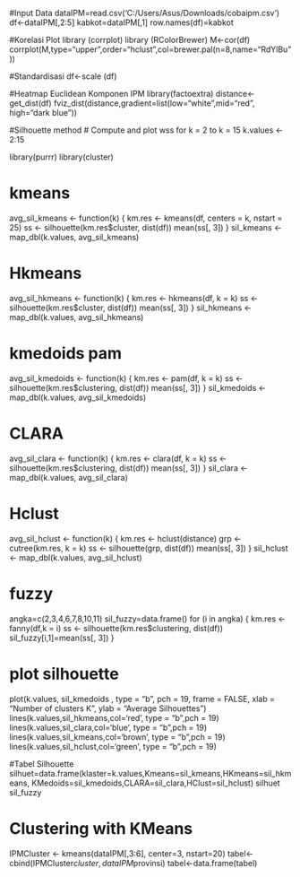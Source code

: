 #Input Data
dataIPM=read.csv('C:/Users/Asus/Downloads/cobaipm.csv')
df<-dataIPM[,2:5]
kabkot=dataIPM[,1]
row.names(df)=kabkot

#Korelasi Plot
library (corrplot)
library (RColorBrewer)
M<-cor(df)
corrplot(M,type="upper",order="hclust",col=brewer.pal(n=8,name="RdYlBu"))

#Standardisasi
df<-scale (df)

#Heatmap Euclidean Komponen IPM
library(factoextra)
distance<-get_dist(df)
fviz_dist(distance,gradient=list(low="white",mid="red", high="dark blue"))

#Silhouette method
# Compute and plot wss for k = 2 to k = 15
k.values <- 2:15

library(purrr)
library(cluster)

# kmeans
avg_sil_kmeans <- function(k) {
  km.res <- kmeans(df, centers = k, nstart = 25)
  ss <- silhouette(km.res$cluster, dist(df))
  mean(ss[, 3])  }
sil_kmeans <- map_dbl(k.values, avg_sil_kmeans)

# Hkmeans
avg_sil_hkmeans <- function(k) {
  km.res <- hkmeans(df, k = k)
  ss <- silhouette(km.res$cluster, dist(df))
  mean(ss[, 3])  }
sil_hkmeans <- map_dbl(k.values, avg_sil_hkmeans)

# kmedoids pam
avg_sil_kmedoids <- function(k) {
  km.res <- pam(df, k = k)
  ss <- silhouette(km.res$clustering, dist(df))
  mean(ss[, 3])  }
sil_kmedoids <- map_dbl(k.values, avg_sil_kmedoids)

# CLARA
avg_sil_clara <- function(k) {
  km.res <- clara(df, k = k)
  ss <- silhouette(km.res$clustering, dist(df))
  mean(ss[, 3])  }
sil_clara <- map_dbl(k.values, avg_sil_clara)

# Hclust
avg_sil_hclust <- function(k) {
  km.res <- hclust(distance)
  grp <- cutree(km.res, k = k)
  ss <- silhouette(grp, dist(df))
  mean(ss[, 3])  }
sil_hclust <- map_dbl(k.values, avg_sil_hclust)

# fuzzy
angka=c(2,3,4,6,7,8,10,11)
sil_fuzzy=data.frame()
for (i in angka) {
  km.res <- fanny(df,k = i)
  ss <- silhouette(km.res$clustering, dist(df))
  sil_fuzzy[i,1]=mean(ss[, 3])
}

# plot silhouette
plot(k.values, sil_kmedoids , type = "b", pch = 19, frame = FALSE, xlab = "Number of clusters K", ylab = "Average Silhouettes")
lines(k.values,sil_hkmeans,col='red', type = "b",pch = 19)
lines(k.values,sil_clara,col='blue', type = "b",pch = 19)
lines(k.values,sil_kmeans,col='brown', type = "b",pch = 19)
lines(k.values,sil_hclust,col='green', type = "b",pch = 19)

#Tabel Silhouette
silhuet=data.frame(klaster=k.values,Kmeans=sil_kmeans,HKmeans=sil_hkmeans, KMedoids=sil_kmedoids,CLARA=sil_clara,HClust=sil_hclust)
silhuet
sil_fuzzy

# Clustering with KMeans
IPMCluster <- kmeans(dataIPM[,3:6], center=3, nstart=20)
tabel<-cbind(IPMCluster$cluster, dataIPM$provinsi)
tabel<-data.frame(tabel)

